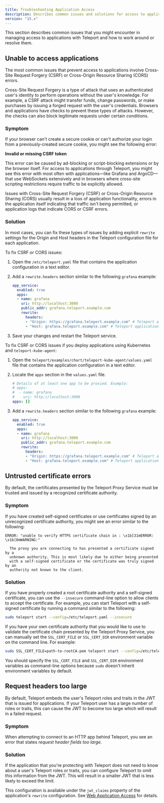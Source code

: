 ```yaml
---
title: Troubleshooting Application Access
description: Describes common issues and solutions for access to applications protected by Teleport.
version: "15.x"
---
```


This section describes common issues that you might encounter in managing access to applications
with Teleport and how to work around or resolve them.

## Unable to access applications

The most common issues that prevent access to applications involve Cross-Site Request Forgery (CSRF) or
Cross-Origin Resource Sharing (CORS) errors.

Cross-Site Request Forgery is a type of attack that uses an authenticated user's identity to perform operations
without the user's knowledge. For example, a CSRF attack might transfer funds, change passwords, or make purchases
by issuing a forged request with the user's credentials. Browsers and applications have checks to prevent these
types of attacks. However, the checks can also block legitimate requests under certain conditions.

### Symptom

If your browser can't create a secure cookie or can't authorize your login from a previously-created secure
cookie, you might see the following error:

**Invalid or missing CSRF token**

This error can be caused by ad-blocking or script-blocking extensions or by the browser itself.
For access to applications through Teleport, you might see this error with most often with
applications—like Grafana and ArgoCD—that use WebSockets extensively and in browsers where
cross-site scripting restrictions require traffic to be explicitly allowed.

Issues with Cross-Site Request Forgery (CSRF) or Cross-Origin Resource Sharing (CORS) usually
result in a loss of application functionality, errors in the application itself indicating that
traffic isn't being permitted, or application logs that indicate CORS or CSRF errors.

### Solution

In most cases, you can fix these types of issues by adding explicit `rewrite` settings for the Origin and Host headers
in the Teleport configuration file for each application.

To fix CSRF or CORS issues:

1. Open the `/etc/teleport.yaml` file that contains the application configuration in a text editor.

2. Add a `rewrite.headers` section similar to the following `grafana` example:

   ```yaml
   app_service:
     enabled: true
     apps:
     - name: grafana
       uri: http://localhost:3000
       public_addr: grafana.teleport.example.com
       rewrite:
         headers:
         - "Origin: https://grafana.teleport.example.com" # Teleport application subdomain prepended with "https://"
         - "Host: grafana.teleport.example.com" # Teleport application subdomain itself
   ```

3. Save your changes and restart the Teleport service.

To fix CSRF or CORS issues if you deploy applications using Kubernetes and `teleport-kube-agent`:

1. Open the `teleport/examples/chart/teleport-kube-agent/values.yaml` file that contains the application
   configuration in a text editor.

2. Locate the `apps` section in the `values.yaml` file.

   ```yaml
   # Details of at least one app to be proxied. Example:
   # apps:
   #  - name: grafana
   #    uri: http://localhost:3000
   apps: []
   ```

3. Add a `rewrite.headers` section similar to the following `grafana` example:

   ```yaml
   app_service:
     enabled: true
     apps:
     - name: grafana
       uri: http://localhost:3000
       public_addr: grafana.teleport.example.com
       rewrite:
         headers:
         - "Origin: https://grafana.teleport.example.com" # Teleport application subdomain prepended with "https://"
         - "Host: grafana.teleport.example.com" # Teleport application subdomain itself
   ```

## Untrusted certificate errors

By default, the certificates presented by the Teleport Proxy Service must be trusted and issued by
a recognized certificate authority.

### Symptom

If you have created self-signed certificates or use certificates signed by an unrecognized
certificate authority, you might see an error similar to the following:

```text
ERROR: "unable to verify HTTPS certificate chain in : \x1b[31mERROR: \x1b[0mWARNING:"

  The proxy you are connecting to has presented a certificate signed by a
  unknown authority. This is most likely due to either being presented
  with a self-signed certificate or the certificate was truly signed by an
  authority not known to the client.
```

### Solution

If you have properly created a root certificate authority and a self-signed
certificate, you can use the `--insecure` command-line option to allow clients
to accept the certificate. For example, you can start Teleport with a self-signed
certificate by running a command similar to the following:

```bash
sudo teleport start --config=/etc/teleport.yaml --insecure
```

If you have your own certificate authority that you would like to use to
validate the certificate chain presented by the Teleport Proxy Service, you can
manually set the `SSL_CERT_FILE` or `SSL_CERT_DIR` environment variable on the
command line. For example:

```bash
sudo SSL_CERT_FILE=path-to-rootCA-pem teleport start --config=/etc/teleport.yaml
```

You should specify the `SSL_CERT_FILE` and `SSL_CERT_DIR` environment variables as command-line
options because `sudo` doesn't inherit environment variables by default.

## Request headers too large

By default, Teleport embeds the user's Teleport roles and traits in the JWT that
is issued for applications. If your Teleport user has a large number of roles or
traits, this can cause the JWT to become too large which will result in a failed
request.

### Symptom

When attempting to connect to an HTTP app behind Teleport, you see an error
that states *request header fields too large*.

### Solution

If the application that you're protecting with Teleport does not need to know
about a user's Teleport roles or traits, you can configure Teleport to omit
this information from the JWT. This will result in a smaller JWT that is less
likely to exceed the limit.

This configuration is available under the `jwt_claims` property of the
application's `rewrite` configuration. See
[Web Application Access](/docs/application-access/guides/connecting-apps#configuring-the-jwt-token)
for details.
